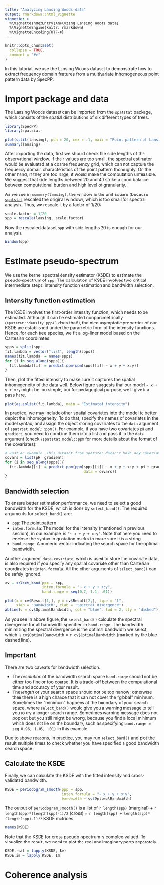 ```yaml
---
title: "Analyzing Lansing Woods data"
output: rmarkdown::html_vignette
vignette: >
  %\VignetteIndexEntry{Analyzing Lansing Woods data}
  %\VignetteEngine{knitr::rmarkdown}
  %\VignetteEncoding{UTF-8}
---
```


```r
knitr::opts_chunk$set(
  collapse = TRUE,
  comment = "#>"
)
```

In this tutorial, we use the Lansing Woods dataset to demonstrate how to extract frequency domain features from a multivariate inhomogeneous point pattern data by SpecPP.

# Import package and data

The Lansing Woods dataset can be imported from the `spatstat` package, which consists of the spatial distributions of six different types of trees.

```r
library(SpecPP)
library(spatstat)

plot(split(lansing), pch = 20, cex = .1, main = "Point pattern of Lansing Woods")
summary(lansing)
```

After importing the data, first we should check the side lengths of the observational window. If their values are too small, the spectral estimator would be evaluated at a coarse frequency grid, which can not capture the frequency domain characteristics of the point pattern thoroughly. On the other hand, if they are too large, it would make the computation unfeasible. We suggest that side lengths between 20 and 40 strike a good balance between computational burden and high level of granularity.

As we see in `summary(lansing)`, the window is the unit square (because [`spatstat`](https://search.r-project.org/CRAN/refmans/spatstat.data/html/lansing.html) rescaled the original window), which is too small for spectral analysis. Thus, we rescale it by a factor of 1/20:

```r
scale.factor = 1/20
spp = rescale(lansing, scale.factor)
```

Now the rescaled dataset `spp` with side lengths 20 is enough for our analysis.

```r
Window(spp)
```

# Estimate pseudo-spectrum

We use the kernel spectral density estimator (KSDE) to estimate the pseudo-spectrum of `spp`. The calculation of KSDE involves two critical intermediate steps: intensity function estimation and bandwidth selection.

## Intensity function estimation

The KSDE involves the first-order intensity function, which needs to be estimated. Although it can be estimated nonparametrically (`spatstat::density.ppp()` does that!), the nice asymptotic properties of our KSDE are established under the parametric form of the intensity functions. Hence, for each tree species, we fit a log-liner model based on the Cartesian coordinates:

```r
spps = split(spp)
fit.lambda = vector("list", length(spps))
names(fit.lambda) = names(spps)
for (i in seq_along(spps)){
  fit.lambda[[i]] = predict.ppm(ppm(spps[[i]] ~ x + y + x:y))
}
```

Then, plot the fitted intensity to make sure it captures the spatial inhomogeneity of the data well. Below figure suggests that our model `~ x + y + x:y` might be too simple, but for pedagogical purpose, we'll give it a pass here.

```r
plot(as.solist(fit.lambda), main = "Estimated intensity")
```

In practice, we may include other spatial covariates into the model to better depict the inhomogeneity. To do that, specify the names of covariates in the model syntax, and assign the object storing covariates to the `data` argument of `spatstat.model::ppm()`. For example, if you have two covariates `pH` and `gradient`, you need to combine them into a list and pass it to the `data` argument (check `?spatstat.model::ppm` for more details about the format of the covariates):

```r
# Just an example. This dataset from spatstat doesn't have any covariate.
covars = list(pH, gradient)
for (i in seq_along(spps)){
  fit.lambda[[i]] = predict.ppm(ppm(spps[[i]] ~ x + y + x:y + pH + gradient,
                                    data = covars))
}
```

## Bandwidth selection

To ensure better estimation performance, we need to select a good bandwidth for the KSDE, which is done by `select_band()`. The required arguments for `select_band()` are:

-  `ppp`: The point pattern
-  `inten.formula`: The model for the intensity (mentioned in previous section), in our example, is `"~ x + y + x:y"`. Note that here you need to enclose the syntax in quotation marks to make sure it is a string.
-  `band.range`: A numeric vector indicating the search space for the optimal bandwidth.

Another argument `data.covariate`, which is used to store the covariate data, is also required if you specify any spatial covariate other than Cartesian coordinates in `inten.formula`. All the other arguments of `select_band()` can be safely ignored.

```r
cv = select_band(ppp = spp,
                 inten.formula = "~ x + y + x:y",
                 band.range = seq(0.7, 1.1, .01))

plot(x = cv$Result[1,], y = cv$Result[2,], type = "l",
     xlab = "Bandwidth", ylab = "Spectral divergence")
abline(v = cv$OptimalBandwidth, col = "blue", lwd = 2, lty = "dashed")
```

As you see in above figure, the `select_band()` calculate the spectral divergence for all bandwidth specified in `band.range`. The bandwidth minimizing the spectral divergence is the optimal bandwidth we select, which is `cv$OptimalBandwidth` = `r cv$OptimalBandwidth` (marked by the blue dashed line).

::: {.callout-important}
## Important
There are two caveats for bandwidth selection.

-  The *resolution* of the bandwidth search space `band.range` should not be either too fine or too coarse. It is a trade-off between the computational time and accuracy of your result.
-  The *length* of your search space should not be too narrow; otherwise then there is a high chance that it can not cover the "global" minimum. Sometimes the "minimum" happens at the boundary of your search space, where `select_band()` would give you a warning message to tell you to try a longer search range. Sometimes warning message does not pop out but you still might be wrong, because you find a local minimum which does not lie on the boundary, such as specifying `band.range = seq(0.96, 1.05, .01)` in this example.

Due to above reasons, in practice, you may run `select_band()` and plot the result multiple times to check whether you have specified a good bandwidth search space.
:::

## Calculate the KSDE
Finally, we can calculate the KSDE with the fitted intensity and cross-validated bandwidth.
```r
KSDE = periodogram_smooth(ppp = spp,
                          inten.formula = "~ x + y + x:y",
                          bandwidth = cv$OptimalBandwidth)
```
The output of `periodogram_smooth()` is a list of `r length(spp)` (marginal) + `r length(spp)*(length(spp)-1)/2` (cross) = `r length(spp) + length(spp)*(length(spp)-1)/2` KSDE matrices.
```r
names(KSDE)
```
Note that the KSDE for cross pseudo-spectrum is complex-valued. To visualize the result, we need to plot the real and imaginary parts separately.
```r
KSDE.real = lapply(KSDE, Re)
KSDE.im = lapply(KSDE, Im)
```



# Coherence analysis
